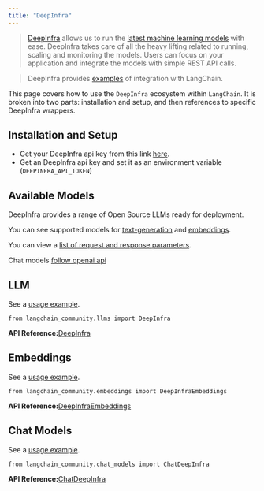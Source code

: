 ```yaml
---
title: "DeepInfra"
---
```


> [DeepInfra](https://deepinfra.com/docs) allows us to run the [latest machine learning models](https://deepinfra.com/models) with ease. DeepInfra takes care of all the heavy lifting related to running, scaling and monitoring the models. Users can focus on your application and integrate the models with simple REST API calls.

> DeepInfra provides [examples](https://deepinfra.com/oss/advanced/langchain) of integration with LangChain.

This page covers how to use the `DeepInfra` ecosystem within `LangChain`. It is broken into two parts: installation and setup, and then references to specific DeepInfra wrappers.

## Installation and Setup

* Get your DeepInfra api key from this link [here](https://deepinfra.com/).
* Get an DeepInfra api key and set it as an environment variable (`DEEPINFRA_API_TOKEN`)

## Available Models

DeepInfra provides a range of Open Source LLMs ready for deployment.

You can see supported models for [text-generation](https://deepinfra.com/models?type=text-generation) and [embeddings](https://deepinfra.com/models?type=embeddings).

You can view a [list of request and response parameters](https://deepinfra.com/meta-llama/Llama-2-70b-chat-hf/api).

Chat models [follow openai api](https://deepinfra.com/meta-llama/Llama-2-70b-chat-hf/api?example=openai-http)

## LLM

See a [usage example](/src/oss/integrations/llms/deepinfra).

```
from langchain_community.llms import DeepInfra
```

**API Reference:**[DeepInfra](https://python.langchain.com/api_reference/community/llms/langchain_community.llms.deepinfra.DeepInfra.html)

## Embeddings

See a [usage example](/src/oss/integrations/text_embedding/deepinfra).

```
from langchain_community.embeddings import DeepInfraEmbeddings
```

**API Reference:**[DeepInfraEmbeddings](https://python.langchain.com/api_reference/community/embeddings/langchain_community.embeddings.deepinfra.DeepInfraEmbeddings.html)

## Chat Models

See a [usage example](/src/oss/integrations/chat/deepinfra).

```
from langchain_community.chat_models import ChatDeepInfra
```

**API Reference:**[ChatDeepInfra](https://python.langchain.com/api_reference/community/chat_models/langchain_community.chat_models.deepinfra.ChatDeepInfra.html)
